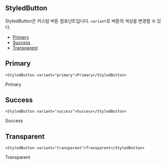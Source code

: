 

## StyledButton
StyledButton은 커스텀 버튼 컴포넌트입니다. `variant`로 버튼의 색상을 변경할 수 있다.
- [Primary](#primary)
- [Success](#success)
- [Transparent](#transparent)

## Primary

```tsx
<StyledButton variant="primary">Primary</StyledButton>
```

<StyledButton variant="primary">Primary</StyledButton>

## Success

```tsx
<StyledButton variant="success">Success</StyledButton>
```

<StyledButton variant="success">Success</StyledButton>

## Transparent

```tsx
<StyledButton variant="transparent">Transparent</StyledButton>
```

<StyledButton variant="transparent">Transparent</StyledButton>

